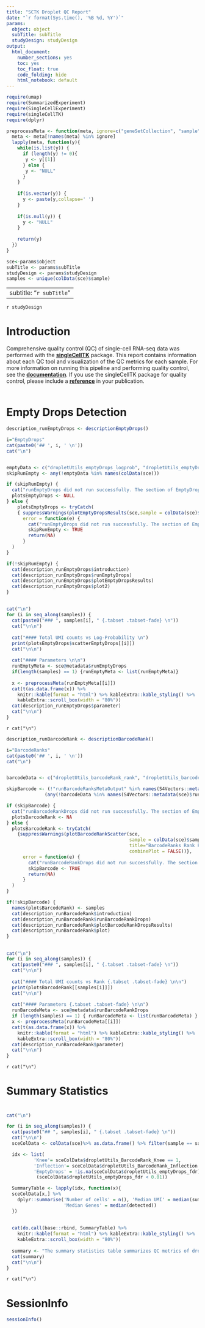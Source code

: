 ```yaml
---
title: "SCTK Droplet QC Report"
date: "`r format(Sys.time(), '%B %d, %Y')`"
params: 
  object: object
  subTitle: subTitle
  studyDesign: studyDesign
output:
  html_document:
    number_sections: yes
    toc: yes
    toc_float: true
    code_folding: hide
    html_notebook: default
---
```


```r
require(umap)
require(SummarizedExperiment)
require(SingleCellExperiment)
require(singleCellTK)
require(dplyr)

preprocessMeta <- function(meta, ignore=c("geneSetCollection", "sample")){
  meta <- meta[!names(meta) %in% ignore]
  lapply(meta, function(y){
    while(is.list(y)) {
      if (length(y) != 0){
       y <- y[[1]]  
      } else {
       y <- "NULL"
      }
    }
      
    if(is.vector(y)) {
      y <- paste(y,collapse=' ')
    }
      
    if(is.null(y)) {
      y <- "NULL"
    }
      
    return(y)
  })
}
```

```r
sce<-params$object
subTitle <- params$subTitle
studyDesign <- params$studyDesign
samples <- unique(colData(sce)$sample)
```

---
subtitle: "`r subTitle`"
---

`r studyDesign`
<br />

# Introduction
Comprehensive quality control (QC) of single-cell RNA-seq data was performed with the [**singleCellTK**](https://github.com/compbiomed/singleCellTK/tree/sctk_qc_1.7.6) package. This report contains information about each QC tool and visualization of the QC metrics for each sample. For more information on running this pipeline and performing quality control, see the [**documentation**](https://github.com/compbiomed/singleCellTK/blob/devel/exec/SCTK_runQC_Documentation2.md). If you use the singleCellTK package for quality control, please include a [**reference**](https://www.biorxiv.org/content/10.1101/329755v1.article-info) in your publication.
<br />
<br />


# Empty Drops Detection
```r
description_runEmptyDrops <- descriptionEmptyDrops()
```

```r
i="EmptyDrops"
cat(paste0('## ', i, ' \n'))
cat("\n")


emptyData <- c("dropletUtils_emptyDrops_logprob", "dropletUtils_emptyDrops_total")
skipRunEmpty <- any(!emptyData %in% names(colData(sce)))

if (skipRunEmpty) {
  cat("runEmptyDrops did not run successfully. The section of EmptyDrops is skipped")
  plotsEmptyDrops <- NULL
} else {
    plotsEmptyDrops <- tryCatch(
    { suppressWarnings(plotEmptyDropsResults(sce,sample = colData(sce)$sample)) },
      error = function(e) {
        cat("runEmptyDrops did not run successfully. The section of EmptyDrops is skipped")
        skipRunEmpty <- TRUE
        return(NA)
      }
  )
}

if(!skipRunEmpty) {
  cat(description_runEmptyDrops$introduction)
  cat(description_runEmptyDrops$runEmptyDrops)
  cat(description_runEmptyDrops$plotEmptyDropsResults)
  cat(description_runEmptyDrops$plot2)
}

```


## {.unlisted .unnumbered .toc-ignore .tabset .tabset-fade}
```r
cat("\n")
for (i in seq_along(samples)) {
  cat(paste0("### ", samples[i], " {.tabset .tabset-fade} \n"))
  cat("\n\n")
  
  cat("#### Total UMI counts vs Log-Probability \n")
  print(plotsEmptyDrops$scatterEmptyDrops[[i]])
  cat("\n\n")
  
  cat("#### Parameters \n\n")
  runEmptyMeta <- sce@metadata$runEmptyDrops
  if(length(samples) == 1) {runEmptyMeta <- list(runEmptyMeta)}
  
  x <- preprocessMeta(runEmptyMeta[[i]])
  cat(t(as.data.frame(x)) %>%
    knitr::kable(format = "html") %>% kableExtra::kable_styling() %>%
    kableExtra::scroll_box(width = "80%"))
  cat(description_runEmptyDrops$parameter)
  cat("\n\n")
}
```
`r cat("\n")`




```r
description_runBarcodeRank <- descriptionBarcodeRank()
```

```r
i="BarcodeRanks"
cat(paste0('## ', i, ' \n'))
cat("\n")


barcodeData <- c("dropletUtils_barcodeRank_rank", "dropletUtils_barcodeRank_total", "dropletUtils_barcodeRank_knee", "dropletUtils_barcodeRank_inflection", "sample", "dropletUtils_barcodeRank_fitted")

skipBarcode <- (!"runBarcodeRanksMetaOutput" %in% names(S4Vectors::metadata(sce))) || 
              (any(!barcodeData %in% names(S4Vectors::metadata(sce)$runBarcodeRanksMetaOutput[[1]])))

if (skipBarcode) {
  cat("runBarcodeRankDrops did not run successfully. The section of EmptyDrops is skipped")
  plotsBarcodeRank <- NA
} else {
  plotsBarcodeRank <- tryCatch(
    {suppressWarnings(plotBarcodeRankScatter(sce,
                                             sample = colData(sce)$sample,
                                             title="BarcodeRanks Rank Plot",
                                             combinePlot = FALSE))},
      error = function(e) {
        cat("runBarcodeRankDrops did not run successfully. The section of EmptyDrops is skipped")
        skipBarcode <- TRUE
        return(NA)
      }
  )
}

if(!skipBarcode) {
  names(plotsBarcodeRank) <- samples
  cat(description_runBarcodeRank$introduction)
  cat(description_runBarcodeRank$runBarcodeRankDrops)
  cat(description_runBarcodeRank$plotBarcodeRankDropsResults)
  cat(description_runBarcodeRank$plot)
}
```


## {.unlisted .unnumbered .toc-ignore .tabset .tabset-fade}
```r
cat("\n")
for (i in seq_along(samples)) {
  cat(paste0("### ", samples[i], " {.tabset .tabset-fade} \n"))
  cat("\n\n")
  
  cat("#### Total UMI counts vs Rank {.tabset .tabset-fade} \n\n")
  print(plotsBarcodeRank[[samples[i]]])
  cat("\n\n")
  
  cat("#### Parameters {.tabset .tabset-fade} \n\n")
  runBarcodeMeta <- sce@metadata$runBarcodeRankDrops
  if (length(samples) == 1) { runBarcodeMeta <- list(runBarcodeMeta) }
  x <- preprocessMeta(runBarcodeMeta[[i]])
  cat(t(as.data.frame(x)) %>%
    knitr::kable(format = "html") %>% kableExtra::kable_styling() %>%
    kableExtra::scroll_box(width = "80%"))
  cat(description_runBarcodeRank$parameter)
  cat("\n\n")  
}
```
`r cat("\n")`

# Summary Statistics {.tabset .tabset-fade}
# {.unlisted .unnumbered .toc-ignore .tabset .tabset-fade}
```r
cat("\n")

for (i in seq_along(samples)) {
  cat(paste0("## ", samples[i], " {.tabset .tabset-fade} \n"))
  cat("\n\n")
  sceColData <- colData(sce)%>% as.data.frame() %>% filter(sample == samples[i])

  idx <- list(
          'Knee'= sceColData$dropletUtils_BarcodeRank_Knee == 1,
          'Inflection'= sceColData$dropletUtils_BarcodeRank_Inflection == 1, 
          'EmptyDrops' = !is.na(sceColData$dropletUtils_emptyDrops_fdr) &
           (sceColData$dropletUtils_emptyDrops_fdr < 0.01))

  SummaryTable <- lapply(idx, function(x){
  sceColData[x,] %>% 
    dplyr::summarise('Number of cells' = n(), 'Median UMI' = median(sum), 
                     'Median Genes' = median(detected))
  })
  
    
  cat(do.call(base::rbind, SummaryTable) %>% 
    knitr::kable(format = "html") %>% kableExtra::kable_styling() %>%
    kableExtra::scroll_box(width = "80%"))
    
  summary <- "The summary statistics table summarizes QC metrics of droplets that passed different cell detection cutoff. Here it summarizes number of cells passing the cutoff, median of UMI count and median of genes detected per cell."
  cat(summary)
  cat("\n\n") 
}
```
`r cat("\n")`

# SessionInfo
```r
sessionInfo()
```
